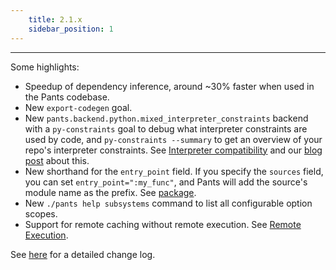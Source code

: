 ```yaml
---
    title: 2.1.x
    sidebar_position: 1
---
```


---

Some highlights:

- Speedup of dependency inference, around ~30% faster when used in the Pants codebase.
- New `export-codegen` goal.
- New `pants.backend.python.mixed_interpreter_constraints` backend with a `py-constraints` goal to debug what interpreter constraints are used by code, and `py-constraints --summary` to get an overview of your repo's interpreter constraints. See [Interpreter compatibility](../../python/overview/interpreter-compatibility.mdx) and our [blog post](https://blog.pantsbuild.org/python-3-migrations/) about this.
- New shorthand for the `entry_point` field. If you specify the `sources` field, you can set `entry_point=":my_func"`, and Pants will add the source's module name as the prefix. See [package](../../python/goals/package.mdx).
- New `./pants help subsystems` command to list all configurable option scopes.
- Support for remote caching without remote execution. See [Remote Execution](../../using-pants/remote-execution.mdx).

See [here](https://github.com/pantsbuild/pants/blob/master/src/python/pants/notes/2.1.x.rst) for a detailed change log.

